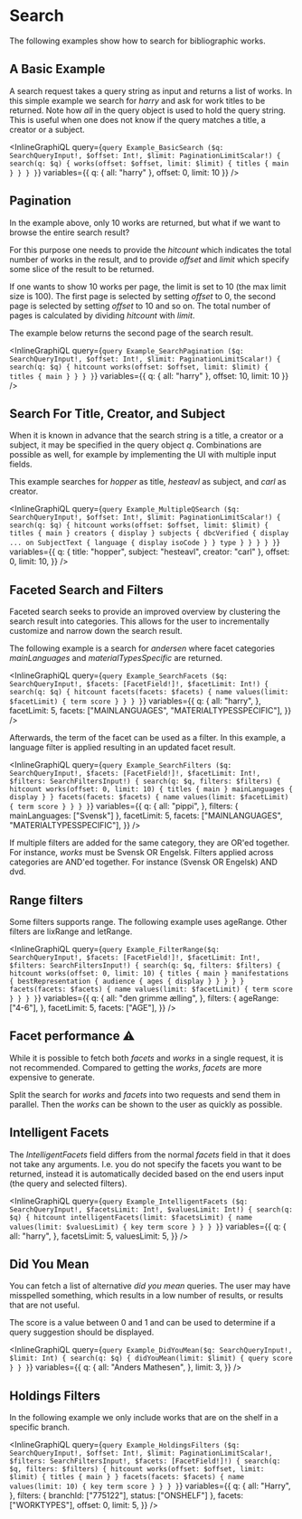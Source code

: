 # Search

The following examples show how to search for bibliographic works.

## A Basic Example

A search request takes a query string as input and returns a list of works.
In this simple example we search for _harry_ and ask for work titles to be returned.
Note how _all_ in the query object is used to hold the query string. This is
useful when one does not know if the query matches a title, a creator or a subject.

<InlineGraphiQL
  query={`query Example_BasicSearch ($q: SearchQueryInput!, $offset: Int!, $limit: PaginationLimitScalar!) {
      search(q: $q) {
        works(offset: $offset, limit: $limit) {
          titles {
            main
          }
        }
      }
    }`}
  variables={{ q: { all: "harry" }, offset: 0, limit: 10 }}
/>

## Pagination

In the example above, only 10 works are returned, but what if we want to browse the entire search
result?

For this purpose one needs to provide the _hitcount_ which indicates the total number of works in the result, and
to provide _offset_ and _limit_ which specify some slice of the result to be returned.

If one wants to show 10 works per page, the limit is set to 10 (the max limit size is 100). The first
page is selected by setting _offset_ to 0, the second page is selected by setting _offset_ to 10 and so on.
The total number of pages is calculated by dividing _hitcount_ with _limit_.

The example below returns the second page of the search result.

<InlineGraphiQL
  query={`query Example_SearchPagination ($q: SearchQueryInput!, $offset: Int!, $limit: PaginationLimitScalar!) {
      search(q: $q) {
        hitcount
        works(offset: $offset, limit: $limit) {
          titles {
            main
          }
        }
      }
    }`}
  variables={{ q: { all: "harry" }, offset: 10, limit: 10 }}
/>

## Search For Title, Creator, and Subject

When it is known in advance that the search string is a title, a creator or a subject,
it may be specified in the query object _q_. Combinations are possible as well, for example by
implementing the UI with multiple input fields.

This example searches for _hopper_ as title, _hesteavl_ as subject, and _carl_ as creator.

<InlineGraphiQL
  query={`query Example_MultipleQSearch ($q: SearchQueryInput!, $offset: Int!, $limit: PaginationLimitScalar!) {
    search(q: $q) {
      hitcount
      works(offset: $offset, limit: $limit) {
        titles {
          main
        }
        creators {
          display
        }
        subjects {
          dbcVerified {
            display
            ... on SubjectText {
              language {
                display
                isoCode
              }
            }
            type
          }
        }
      }
    }
  }`}
  variables={{
    q: { title: "hopper", subject: "hesteavl", creator: "carl" },
    offset: 0,
    limit: 10,
  }}
/>

## Faceted Search and Filters

Faceted search seeks to provide an improved overview by clustering the search result into
categories. This allows for the user to incrementally customize and narrow down the search result.

The following example is a search for _andersen_ where facet categories _mainLanguages_ and _materialTypesSpecific_
are returned.

<InlineGraphiQL
  query={`query Example_SearchFacets ($q: SearchQueryInput!, $facets: [FacetField!]!, $facetLimit: Int!) {
      search(q: $q) {
        hitcount
        facets(facets: $facets) {
          name
          values(limit: $facetLimit) {
            term
            score
          }
        }
      }
    }`}
  variables={{
    q: {
      all: "harry",
    },
    facetLimit: 5,
    facets: ["MAINLANGUAGES", "MATERIALTYPESSPECIFIC"],
  }}
/>

Afterwards, the term of the facet can be used as a filter. In this example, a language filter
is applied resulting in an updated facet result.

<InlineGraphiQL
  query={`query Example_SearchFilters ($q: SearchQueryInput!, $facets: [FacetField!]!, $facetLimit: Int!, $filters: SearchFiltersInput!) {
      search(q: $q, filters: $filters) {
        hitcount
        works(offset: 0, limit: 10) {
          titles {
            main
          }
          mainLanguages {
            display
          }
        }
        facets(facets: $facets) {
          name
          values(limit: $facetLimit) {
            term
            score
          }
        }
      }
    }`}
  variables={{
    q: {
      all: "pippi",
    },
    filters: { mainLanguages: ["Svensk"] },
    facetLimit: 5,
    facets: ["MAINLANGUAGES", "MATERIALTYPESSPECIFIC"],
  }}
/>

If multiple filters are added for the same category, they are OR'ed together.
For instance, _works_ must be Svensk OR Engelsk. Filters applied across categories
are AND'ed together. For instance (Svensk OR Engelsk) AND dvd.

## Range filters

Some filters supports range. The following example uses ageRange. Other filters are lixRange and letRange.

<InlineGraphiQL
  query={`query Example_FilterRange($q: SearchQueryInput!, $facets: [FacetField!]!, $facetLimit: Int!, $filters: SearchFiltersInput!) {
  search(q: $q, filters: $filters) {
    hitcount
    works(offset: 0, limit: 10) {
      titles {
        main
      }
      manifestations {
        bestRepresentation {
          audience {
            ages {
              display
            }
          }
        }
      }
    }
    facets(facets: $facets) {
      name
      values(limit: $facetLimit) {
        term
        score
      }
    }
  }
}`}
  variables={{
    q: {
      all: "den grimme ælling",
    },
    filters: {
      ageRange: ["4-6"],
    },
    facetLimit: 5,
    facets: ["AGE"],
  }}
/>

## Facet performance :warning:

While it is possible to fetch both _facets_ and _works_ in a single request, it is not recommended.
Compared to getting the _works_, _facets_ are more expensive to generate.

Split the search for _works_ and _facets_ into two requests and send them in parallel. Then the _works_
can be shown to the user as quickly as possible.

## Intelligent Facets

The _IntelligentFacets_ field differs from the normal _facets_ field in that it does not take any arguments.
I.e. you do not specify the facets you want to be returned, instead it is automatically decided based on
the end users input (the query and selected filters).

<InlineGraphiQL
  query={`query Example_IntelligentFacets ($q: SearchQueryInput!, $facetsLimit: Int!, $valuesLimit: Int!) {
    search(q: $q) {
      hitcount
      intelligentFacets(limit: $facetsLimit) {
        name
        values(limit: $valuesLimit) {
          key
          term
          score
        }
      }
    }
  }`}
  variables={{
    q: {
      all: "harry",
    },
    facetsLimit: 5,
    valuesLimit: 5,
  }}
/>

## Did You Mean

You can fetch a list of alternative _did you mean_ queries. The user may have misspelled
something, which results in a low number of results, or results that are not useful.

The score is a value between 0 and 1 and can be used to determine if a query suggestion
should be displayed.

<InlineGraphiQL
  query={`query Example_DidYouMean($q: SearchQueryInput!, $limit: Int) {
  search(q: $q) {
    didYouMean(limit: $limit) {
      query
      score
    }
  }
}`}
  variables={{
    q: {
      all: "Anders Mathesen",
    },
    limit: 3,
  }}
/>

## Holdings Filters

In the following example we only include works that are on the shelf in a specific branch.

<InlineGraphiQL
  query={`query Example_HoldingsFilters ($q: SearchQueryInput!, $offset: Int!, $limit: PaginationLimitScalar!, $filters: SearchFiltersInput!, $facets: [FacetField!]!) {
  search(q: $q, filters: $filters) {
    hitcount
    works(offset: $offset, limit: $limit) {
      titles {
        main
      }
    }
    facets(facets: $facets) {
      name
      values(limit: 10) {
        key
        term
        score
      }
    }
  }
}`}
  variables={{
    q: {
      all: "Harry",
    },
    filters: { branchId: ["775122"], status: ["ONSHELF"] },
    facets: ["WORKTYPES"],
    offset: 0,
    limit: 5,
  }}
/>
